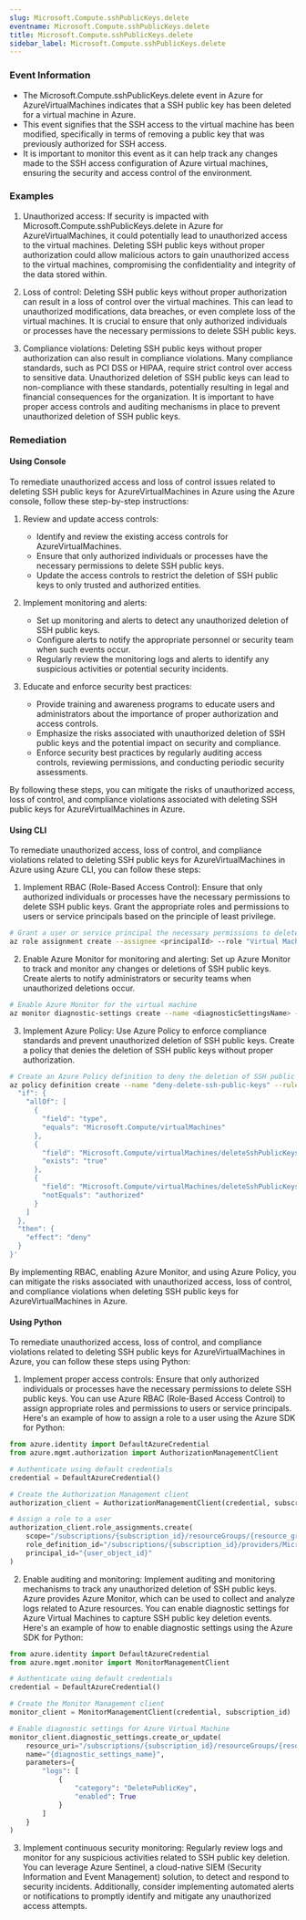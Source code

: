 ```yaml
--- 
slug: Microsoft.Compute.sshPublicKeys.delete
eventname: Microsoft.Compute.sshPublicKeys.delete
title: Microsoft.Compute.sshPublicKeys.delete
sidebar_label: Microsoft.Compute.sshPublicKeys.delete
---
```

                       
### Event Information

- The Microsoft.Compute.sshPublicKeys.delete event in Azure for AzureVirtualMachines indicates that a SSH public key has been deleted for a virtual machine in Azure.
- This event signifies that the SSH access to the virtual machine has been modified, specifically in terms of removing a public key that was previously authorized for SSH access.
- It is important to monitor this event as it can help track any changes made to the SSH access configuration of Azure virtual machines, ensuring the security and access control of the environment.


### Examples

1. Unauthorized access: If security is impacted with Microsoft.Compute.sshPublicKeys.delete in Azure for AzureVirtualMachines, it could potentially lead to unauthorized access to the virtual machines. Deleting SSH public keys without proper authorization could allow malicious actors to gain unauthorized access to the virtual machines, compromising the confidentiality and integrity of the data stored within.

2. Loss of control: Deleting SSH public keys without proper authorization can result in a loss of control over the virtual machines. This can lead to unauthorized modifications, data breaches, or even complete loss of the virtual machines. It is crucial to ensure that only authorized individuals or processes have the necessary permissions to delete SSH public keys.

3. Compliance violations: Deleting SSH public keys without proper authorization can also result in compliance violations. Many compliance standards, such as PCI DSS or HIPAA, require strict control over access to sensitive data. Unauthorized deletion of SSH public keys can lead to non-compliance with these standards, potentially resulting in legal and financial consequences for the organization. It is important to have proper access controls and auditing mechanisms in place to prevent unauthorized deletion of SSH public keys.

### Remediation

#### Using Console

To remediate unauthorized access and loss of control issues related to deleting SSH public keys for AzureVirtualMachines in Azure using the Azure console, follow these step-by-step instructions:

1. Review and update access controls:
   - Identify and review the existing access controls for AzureVirtualMachines.
   - Ensure that only authorized individuals or processes have the necessary permissions to delete SSH public keys.
   - Update the access controls to restrict the deletion of SSH public keys to only trusted and authorized entities.

2. Implement monitoring and alerts:
   - Set up monitoring and alerts to detect any unauthorized deletion of SSH public keys.
   - Configure alerts to notify the appropriate personnel or security team when such events occur.
   - Regularly review the monitoring logs and alerts to identify any suspicious activities or potential security incidents.

3. Educate and enforce security best practices:
   - Provide training and awareness programs to educate users and administrators about the importance of proper authorization and access controls.
   - Emphasize the risks associated with unauthorized deletion of SSH public keys and the potential impact on security and compliance.
   - Enforce security best practices by regularly auditing access controls, reviewing permissions, and conducting periodic security assessments.

By following these steps, you can mitigate the risks of unauthorized access, loss of control, and compliance violations associated with deleting SSH public keys for AzureVirtualMachines in Azure.

#### Using CLI

To remediate unauthorized access, loss of control, and compliance violations related to deleting SSH public keys for AzureVirtualMachines in Azure using Azure CLI, you can follow these steps:

1. Implement RBAC (Role-Based Access Control): Ensure that only authorized individuals or processes have the necessary permissions to delete SSH public keys. Grant the appropriate roles and permissions to users or service principals based on the principle of least privilege.

```bash
# Grant a user or service principal the necessary permissions to delete SSH public keys
az role assignment create --assignee <principalId> --role "Virtual Machine Contributor" --scope /subscriptions/<subscriptionId>/resourceGroups/<resourceGroupName>/providers/Microsoft.Compute/virtualMachines/<virtualMachineName>
```

2. Enable Azure Monitor for monitoring and alerting: Set up Azure Monitor to track and monitor any changes or deletions of SSH public keys. Create alerts to notify administrators or security teams when unauthorized deletions occur.

```bash
# Enable Azure Monitor for the virtual machine
az monitor diagnostic-settings create --name <diagnosticSettingsName> --resource /subscriptions/<subscriptionId>/resourceGroups/<resourceGroupName>/providers/Microsoft.Compute/virtualMachines/<virtualMachineName> --logs '[{"category": "DeleteSSHKey", "enabled": true}]'
```

3. Implement Azure Policy: Use Azure Policy to enforce compliance standards and prevent unauthorized deletion of SSH public keys. Create a policy that denies the deletion of SSH public keys without proper authorization.

```bash
# Create an Azure Policy definition to deny the deletion of SSH public keys
az policy definition create --name "deny-delete-ssh-public-keys" --rules '{
  "if": {
    "allOf": [
      {
        "field": "type",
        "equals": "Microsoft.Compute/virtualMachines"
      },
      {
        "field": "Microsoft.Compute/virtualMachines/deleteSshPublicKeys",
        "exists": "true"
      },
      {
        "field": "Microsoft.Compute/virtualMachines/deleteSshPublicKeys",
        "notEquals": "authorized"
      }
    ]
  },
  "then": {
    "effect": "deny"
  }
}'
```

By implementing RBAC, enabling Azure Monitor, and using Azure Policy, you can mitigate the risks associated with unauthorized access, loss of control, and compliance violations when deleting SSH public keys for AzureVirtualMachines in Azure.

#### Using Python

To remediate unauthorized access, loss of control, and compliance violations related to deleting SSH public keys for AzureVirtualMachines in Azure, you can follow these steps using Python:

1. Implement proper access controls: Ensure that only authorized individuals or processes have the necessary permissions to delete SSH public keys. You can use Azure RBAC (Role-Based Access Control) to assign appropriate roles and permissions to users or service principals. Here's an example of how to assign a role to a user using the Azure SDK for Python:

```python
from azure.identity import DefaultAzureCredential
from azure.mgmt.authorization import AuthorizationManagementClient

# Authenticate using default credentials
credential = DefaultAzureCredential()

# Create the Authorization Management client
authorization_client = AuthorizationManagementClient(credential, subscription_id)

# Assign a role to a user
authorization_client.role_assignments.create(
    scope="/subscriptions/{subscription_id}/resourceGroups/{resource_group}/providers/Microsoft.Compute/virtualMachines/{vm_name}",
    role_definition_id="/subscriptions/{subscription_id}/providers/Microsoft.Authorization/roleDefinitions/{role_definition_id}",
    principal_id="{user_object_id}"
)
```

2. Enable auditing and monitoring: Implement auditing and monitoring mechanisms to track any unauthorized deletion of SSH public keys. Azure provides Azure Monitor, which can be used to collect and analyze logs related to Azure resources. You can enable diagnostic settings for Azure Virtual Machines to capture SSH public key deletion events. Here's an example of how to enable diagnostic settings using the Azure SDK for Python:

```python
from azure.identity import DefaultAzureCredential
from azure.mgmt.monitor import MonitorManagementClient

# Authenticate using default credentials
credential = DefaultAzureCredential()

# Create the Monitor Management client
monitor_client = MonitorManagementClient(credential, subscription_id)

# Enable diagnostic settings for Azure Virtual Machine
monitor_client.diagnostic_settings.create_or_update(
    resource_uri="/subscriptions/{subscription_id}/resourceGroups/{resource_group}/providers/Microsoft.Compute/virtualMachines/{vm_name}",
    name="{diagnostic_settings_name}",
    parameters={
        "logs": [
            {
                "category": "DeletePublicKey",
                "enabled": True
            }
        ]
    }
)
```

3. Implement continuous security monitoring: Regularly review logs and monitor for any suspicious activities related to SSH public key deletion. You can leverage Azure Sentinel, a cloud-native SIEM (Security Information and Event Management) solution, to detect and respond to security incidents. Additionally, consider implementing automated alerts or notifications to promptly identify and mitigate any unauthorized access attempts.


 